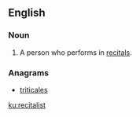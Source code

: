 ==English==

===Noun===
{{en-noun}}
# A person who performs in [[recital]]s.

===Anagrams===
* [[triticales#English|triticales]]

[[ku:recitalist]]